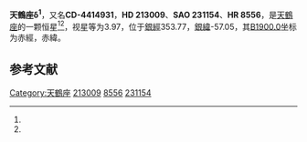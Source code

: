 {{Starbox begin
| name = 天鶴座δ<sup>1</sup>
}}
{{Starbox observe
| epoch = [[J2000.0|J2000.0]]
| constell = [[天鶴座|天鶴座]]<ref name=SIMBAD>{{cite web
 | url=http://simbad.u-strasbg.fr/simbad/sim-id?Ident=HR+8556
 | title =Pulsating variable Star
 | publisher=Centre de Données astronomiques de Strasbourg
 | work=SIMBAD
 | accessdate=2012-07-13}}</ref><ref name=DATA>{{cite web
 | url=http://vizier.u-strasbg.fr/viz-bin/VizieR-5?-out.add=.&-source=5050&-corr=PK=HR&-out.max=9999&HR=8556
 | title=VizieR Detailed Page
 | accessdate=2012-07-13
 | archive-date=2016-03-04
 | archive-url=https://web.archive.org/web/20160304225858/http://vizier.u-strasbg.fr/viz-bin/VizieR-5?-out.add=.&-source=5050&-corr=PK=HR&-out.max=9999&HR=8556
 | dead-url=no
 }}</ref>
| 星官 = 
| ra = {{RA|22|29|16.2}}<ref name=SIMBAD /><ref name=DATA />
| dec = {{DEC|-43|29|44}}<ref name=SIMBAD /><ref name=DATA />
| appmag_v = 3.97<ref name=SIMBAD /><ref name=DATA />
}}
{{Starbox character
| class = G6-8III<ref name=SIMBAD /><ref name=DATA />
| b-v = 1.03<ref name=SIMBAD /><ref name=DATA />
| u-b = 0.8<ref name=SIMBAD /><ref name=DATA />
| r-i = 0.56<ref name=SIMBAD /><ref name=DATA />
| variable = 
}}
{{Starbox astrometry
| radial_v = 0.8
| prop_mo_ra = 5
| parallax = 0.024
| p_error = 
}}
{{Starbox catalog
| names =CD-4414931，[[SAO星表|SAO]] 231154，[[HD星表|HD]] 213009，[[HR星表|HR]] 8556}}
{{Starbox reference |Simbad=HR+8556}}
{{Starbox end}}

'''天鶴座δ<sup>1</sup>'''，又名'''CD-4414931'''，'''HD 213009'''、'''SAO 231154'''、'''HR 8556'''，是[[天鶴座|天鶴座]]的一颗恒星<ref name=SIMBAD /><ref name=DATA />，视星等为3.97，位于[[銀道座標系|銀經]]353.77，[[銀道座標系|銀緯]]-57.05，其[[B1900.0|B1900.0]]坐标为赤經{{RA|22|23|17.6}}，赤緯{{DEC|-44|-57.05|23}}。

== 参考文献 ==
{{reflist}}

{{star-stub}}

{{天鶴座恒星}}
[[Category:天鶴座|Category:天鶴座]]
[[Category:HD和HDE天體|213009]]
[[Category:HR天體|8556]]
[[Category:SAO天體|231154]]